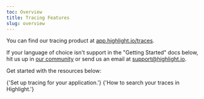 ```yaml
---
toc: Overview
title: Tracing Features
slug: overview
---
```


You can find our tracing product at [app.highlight.io/traces](https://app.highlight.io/traces).

If your language of choice isn't support in the "Getting Started" docs below, hit us up in [our community](https://highlight.io/community) or send us an email at support@highlight.io.

Get started with the resources below:

<DocsCardGroup>
	<DocsCard
		title="Get Started"
		href="../../../getting-started/1_overview.md#for-your-backend-tracing"
	>
		{'Set up tracing for your application.'}
	</DocsCard>
	<DocsCard title="Traces Search" href="./trace-search.md">
		{'How to search your traces in Highlight.'}
	</DocsCard>
</DocsCardGroup>

